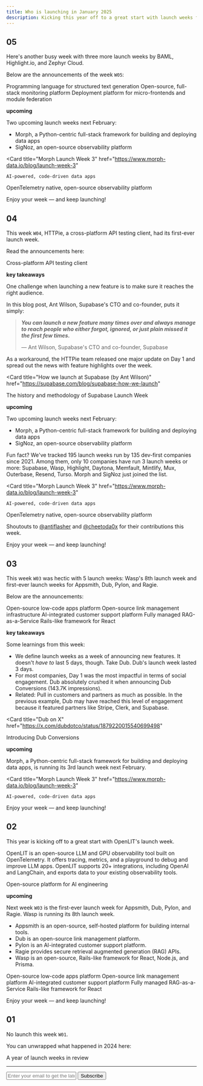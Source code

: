 ```yaml
---
title: Who is launching in January 2025
description: Kicking this year off to a great start with launch weeks from Appsmith, Ragie, Wasp, and 7 more developer tools.
---
```


## 05

Here's another busy week with three more launch weeks by BAML, Highlight.io, and Zephyr Cloud.

Below are the announcements of the week `W05`:

<Card title="BAML Launch Week" href="https://www.boundaryml.com/launchweek">
    Programming language for structured text generation
</Card>
 <Card
    title="Highlight.io Launch Week 8" href="https://x.com/highlightio/status/1886861601061658942"
  >
    Open-source, full-stack monitoring platform
  </Card>
 <Card
    title="Zephyr Cloud Launch Week 2"
    href="https://zephyr-cloud.io/blog/mobilefirst"
  >
    Deployment platform for micro-frontends and module federation
  </Card>

**upcoming**

Two upcoming launch weeks next February:

- Morph, a Python-centric full-stack framework for building and deploying data apps
- SigNoz, an open-source observability platform

<Card
    title="Morph Launch Week 3"
    href="https://www.morph-data.io/blog/launch-week-3"
  >
    AI-powered, code-driven data apps
</Card>
<Card
    title="SigNoz Launch Week 3"
    href="https://signoz.io/launch-week/"
  >
      OpenTelemetry native, open-source observability platform
</Card>

Enjoy your week — and keep launching!

## 04

This week `W04`, HTTPie, a cross-platform API testing client, had its first-ever launch week.

Read the announcements here:

<Card title="HTTPie Launch Week" href="https://httpie.io/blog/changelog-0026">
    Cross-platform API testing client
</Card>

**key takeaways**

One challenge when launching a new feature is to make sure it reaches the right audience.

In this blog post, Ant Wilson, Supabase's CTO and co-founder, puts it simply:

> **_You can launch a new feature many times over and always manage to reach people who either forgot, ignored, or just plain missed it the first few times._**
>
> — Ant Wilson, Supabase's CTO and co-founder, Supabase

As a workaround, the HTTPie team released one major update on Day 1 and spread out the news with feature highlights over the week.

<Card
  title="How we launch at Supabase (by Ant Wilson)"
  href="https://supabase.com/blog/supabase-how-we-launch"
>
  The history and methodology of Supabase Launch Week
</Card>

**upcoming**

Two upcoming launch weeks next February:

- Morph, a Python-centric full-stack framework for building and deploying data apps
- SigNoz, an open-source observability platform

Fun fact? We've tracked 195 launch weeks run by 135 dev-first companies since 2021. Among them, only 10 companies have run 3 launch weeks or more: Supabase, Wasp, Highlight, Daytona, Memfault, Mintlify, Mux, Outerbase, Resend, Turso. Morph and SigNoz just joined the list.

<Card
    title="Morph Launch Week 3"
    href="https://www.morph-data.io/blog/launch-week-3"
  >
    AI-powered, code-driven data apps
</Card>
<Card
    title="SigNoz Launch Week 3"
    href="https://signoz.io/launch-week/"
  >
      OpenTelemetry native, open-source observability platform
</Card>

Shoutouts to [@antiflasher](https://x.com/antiflasher) and [@cheetoda0x](https://x.com/cheetoda0x) for their contributions this week.

Enjoy your week — and keep launching!

## 03

This week `W03` was hectic with 5 launch weeks: Wasp's 8th launch week and first-ever launch weeks for Appsmith, Dub, Pylon, and Ragie.

Below are the announcements:

<Card title="Appsmith Advance Winter 2025 Launch Week" href="https://www.appsmith.com/blog/appsmith-launch-week-1">
    Open-source low-code apps platform
</Card>
<Card title="Dub Launch Week" href="https://dub.link/blog/launch-week-recap">
    Open-source link management infrastructure
</Card>
<Card title="Pylon AI Launch Week" href="https://x.com/search?q=from%3A%40usepylon%20AI%20Launch%20Week&src=typed_query&f=live">
    AI-integrated customer support platform
</Card>
<Card title="Ragie Launch Week" href="https://www.ragie.ai/launch-week-1">
    Fully managed RAG-as-a-Service
</Card>
<Card title="Wasp Launch Week 8" href="https://wasp-lang.dev/blog/2025/01/09/wasp-launch-week-8">
    Rails-like framework for React
</Card>

**key takeaways**

Some learnings from this week:

- We define launch weeks as a week of announcing new features. It doesn't _have to_ last 5 days, though. Take Dub. Dub's launch week lasted 3 days.
- For most companies, Day 1 was the most impactful in terms of social engagement. Dub absolutely crushed it when announcing Dub Conversions (143.7K impressions).
- Related: Pull in customers and partners as much as possible. In the previous example, Dub may have reached this level of engagement because it featured partners like Stripe, Clerk, and Supabase.

<Card
    title="Dub on X"
    href="https://x.com/dubdotco/status/1879220015540699498"
  >
  Introducing Dub Conversions
</Card>

**upcoming**

Morph, a Python-centric full-stack framework for building and deploying data apps, is running its 3rd launch week next February.

<Card
    title="Morph Launch Week 3"
    href="https://www.morph-data.io/blog/launch-week-3"
  >
    AI-powered, code-driven data apps
</Card>

Enjoy your week — and keep launching!

## 02

This year is kicking off to a great start with OpenLIT's launch week.

OpenLIT is an open-source LLM and GPU observability tool built on OpenTelemetry. It offers tracing, metrics, and a playground to debug and improve LLM apps. OpenLIT supports 20+ integrations, including OpenAI and LangChain, and exports data to your existing observability tools.

<Card title="OpenLIT Launch Week" href="https://x.com/search?q=(from%3Aopenlit_io)%20Launch%20Week%20until%3A2025-01-11%20since%3A2025-01-06%20-filter%3Areplies&src=typed_query&f=live" horizontal>
    Open-source platform for AI engineering
</Card>

**upcoming**

Next week `W03` is the first-ever launch week for Appsmith, Dub, Pylon, and Ragie. Wasp is running its 8th launch week.

- Appsmith is an open-source, self-hosted platform for building internal tools.
- Dub is an open-source link management platform.
- Pylon is an AI-integrated customer support platform.
- Ragie provides secure retrieval augmented generation (RAG) APIs.
- Wasp is an open-source, Rails-like framework for React, Node.js, and Prisma.

<Card title="Appsmith Advance Winter 2025 Launch Week" href="https://www.appsmith.com/event/appsmith-advance-winter-2025-launch" horizontal>
    Open-source low-code apps platform
</Card>
<Card title="Dub Launch Week" href="https://dub.link/blog/launch-week-recap">
    Open-source link management platform
</Card>
<Card title="Pylon AI Launch Week" href="https://x.com/search?q=from%3A%40usepylon%20AI%20Launch%20Week&src=typed_query&f=live">
    AI-integrated customer support platform
</Card>
<Card title="Ragie Launch Week" href="https://www.ragie.ai/launch-week-1">
  Fully managed RAG-as-a-Service
</Card>
<Card title="Wasp Launch Week 8" href="https://wasp-lang.dev/blog/2025/01/09/wasp-launch-week-8">
  Rails-like framework for React
</Card>

Enjoy your week — and keep launching!

## 01

No launch this week `W01`.

You can unwrapped what happened in 2024 here:

<Card title="2024 Unwrapped" href="../2024/wrapped">
  A year of launch weeks in review
</Card>

---

<form
  action="https://buttondown.com/api/emails/embed-subscribe/launchweek.dev"
  method="post"
  target="popupwindow"
  onsubmit="window.open('https://buttondown.com/launchweek.dev', 'popupwindow')"
  class="embeddable-buttondown-form"
>
  <input
    type="email"
    name="email"
    placeholder="Enter your email to get the latest updates"
    id="bd-email"
  />
  <input type="submit" value="Subscribe" />
</form>
